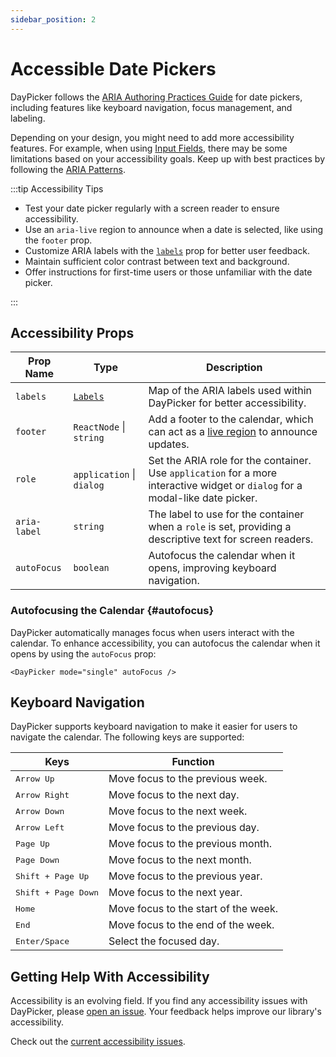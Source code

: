 ```yaml
---
sidebar_position: 2
---
```


# Accessible Date Pickers

DayPicker follows the [ARIA Authoring Practices Guide](https://www.w3.org/WAI/ARIA/apg/patterns/dialog-modal/examples/datepicker-dialog/) for date pickers, including features like keyboard navigation, focus management, and labeling.

Depending on your design, you might need to add more accessibility features. For example, when using [Input Fields](../guides/input-fields), there may be some limitations based on your accessibility goals. Keep up with best practices by following the [ARIA Patterns](https://www.w3.org/WAI/ARIA/apg/patterns/).

:::tip Accessibility Tips

- Test your date picker regularly with a screen reader to ensure accessibility.
- Use an `aria-live` region to announce when a date is selected, like using the `footer` prop.
- Customize ARIA labels with the [`labels`](../api/interfaces/PropsBase.md#labels) prop for better user feedback.
- Maintain sufficient color contrast between text and background.
- Offer instructions for first-time users or those unfamiliar with the date picker.

:::

## Accessibility Props

| Prop Name    | Type                                      | Description                                                                                                                                                            |
| ------------ | ----------------------------------------- | ---------------------------------------------------------------------------------------------------------------------------------------------------------------------- |
| `labels`     | [`Labels`](../api/type-aliases/Labels.md) | Map of the ARIA labels used within DayPicker for better accessibility.                                                                                                 |
| `footer`     | `ReactNode` \| `string`                   | Add a footer to the calendar, which can act as a [live region](https://developer.mozilla.org/en-US/docs/Web/Accessibility/ARIA/ARIA_Live_Regions) to announce updates. |
| `role`       | `application` \| `dialog`                 | Set the ARIA role for the container. Use `application` for a more interactive widget or `dialog` for a modal-like date picker.                                         |
| `aria-label` | `string`                                  | The label to use for the container when a `role` is set, providing a descriptive text for screen readers.                                                              |
| `autoFocus`  | `boolean`                                 | Autofocus the calendar when it opens, improving keyboard navigation.                                                                                                   |

### Autofocusing the Calendar {#autofocus}

DayPicker automatically manages focus when users interact with the calendar. To enhance accessibility, you can autofocus the calendar when it opens by using the `autoFocus` prop:

```tsx
<DayPicker mode="single" autoFocus />
```

## Keyboard Navigation

DayPicker supports keyboard navigation to make it easier for users to navigate the calendar. The following keys are supported:

| Keys                         | Function                             |
| ---------------------------- | ------------------------------------ |
| <kbd>Arrow Up</kbd>          | Move focus to the previous week.     |
| <kbd>Arrow Right</kbd>       | Move focus to the next day.          |
| <kbd>Arrow Down</kbd>        | Move focus to the next week.         |
| <kbd>Arrow Left</kbd>        | Move focus to the previous day.      |
| <kbd>Page Up</kbd>           | Move focus to the previous month.    |
| <kbd>Page Down</kbd>         | Move focus to the next month.        |
| <kbd>Shift + Page Up</kbd>   | Move focus to the previous year.     |
| <kbd>Shift + Page Down</kbd> | Move focus to the next year.         |
| <kbd>Home</kbd>              | Move focus to the start of the week. |
| <kbd>End</kbd>               | Move focus to the end of the week.   |
| <kbd>Enter/Space</kbd>       | Select the focused day.              |

## Getting Help With Accessibility

Accessibility is an evolving field. If you find any accessibility issues with DayPicker, please [open an issue](https://github.com/gpbl/react-day-picker/issues/new/choose). Your feedback helps improve our library's accessibility.

Check out the [current accessibility issues](https://github.com/gpbl/react-day-picker/issues?q=is%3Aopen+label%3Aaccessibility+sort%3Aupdated-desc).
